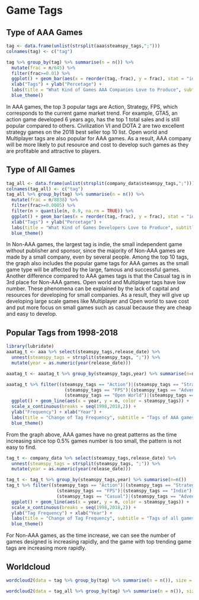 # Game Tags

## Type of AAA Games

```r
tag <- data.frame(unlist(strsplit(aaa$steamspy_tags,";")))
colnames(tag) <- c("tag")

tag %>% group_by(tag) %>% summarise(n = n()) %>%
  mutate(frac = n/645) %>%
  filter(frac>=0.01) %>%
  ggplot() + geom_bar(aes(x = reorder(tag,-frac), y = frac), stat = "identity") + coord_flip() +
  xlab("Tags") + ylab("Percetage") + 
  labs(title = "What Kind of Games AAA Companies Love to Produce", subtitle = "Most common tags in AAA games") + 
  blue_theme()
```

In AAA games, the top 3 popular tags are Action, Strategy, FPS, which corresponds to the current game market trend. For example, GTA5, an action game developed 6 years ago, has the top 1 total sales and is still popular compared to others. Civilization VI and DOTA 2 are two excellent strategy games on the 2018 best seller top 10 list. Open world and Multiplayer tags are also popular for AAA games. As a result, AAA company will be more likely to put resource and cost to develop such games as they are profitable and attractive to players. 

## Type of All Games

```r
tag_all <- data.frame(unlist(strsplit(company_data$steamspy_tags,";")))
colnames(tag_all) <- c("tag")
tag_all %>% group_by(tag) %>% summarise(n = n()) %>%
  mutate(frac = n/8838) %>%
  filter(frac>=0.0005) %>%
  filter(n > quantile(n, 0.9, na.rm = TRUE)) %>%
  ggplot() + geom_bar(aes(x = reorder(tag,-frac), y = frac), stat = "identity") + coord_flip() +
  xlab("Tags") + ylab("Percetage") + 
  labs(title = "What Kind of Games Developers Love to Produce", subtitle = "Most common tags in steam games") + 
  blue_theme()
```

In Non-AAA games, the largest tag is indie, the small independent game without publisher and sponsor, since the majority of Non-AAA games are made by a small company, even by several people. Among the top 10 tags, the graph also includes the popular game tags for AAA games as the small game type will be affected by the large, famous and successful games. Another difference compared to AAA games tags is that the Casual tag is in 3rd place for Non-AAA games. Open world and Multiplayer tags have low number. These phenomena can be explained by the lack of capital and resources for developing for small companies. As a result, they will give up developing large scale games like Multiplayer and Open world to save cost and put more focus on small games such as casual because they are cheap and easy to develop. 

## Popular Tags from 1998-2018

```r
library(lubridate)
aaatag_t <- aaa %>% select(steamspy_tags,release_date) %>% 
  unnest(steamspy_tags = strsplit(steamspy_tags, ";")) %>%
  mutate(year = as.numeric(year(release_date)))

aaatag_t <- aaatag_t %>% group_by(steamspy_tags,year) %>% summarise(n=n())

aaatag_t %>% filter((steamspy_tags == "Action")|(steamspy_tags == "Strategy")|
                      (steamspy_tags == "FPS")|(steamspy_tags == "Adventure")|
                      (steamspy_tags == "Open World")|(steamspy_tags == "Multiplayer")) %>%
  ggplot() + geom_line(aes(x = year, y = n, color = steamspy_tags)) +
  scale_x_continuous(breaks = seq(1998,2018,2)) +
  ylab("Frequency") + xlab("Year") + 
  labs(title = "Change of Tag Frequency", subtitle = "Tags of AAA games", color = "Tags") +
  blue_theme()
```

From the graph above, AAA games have no great patterns as the time increasing since top 0.5% games number is too small, the pattern is not easy to find.

```r
tag_t <- company_data %>% select(steamspy_tags,release_date) %>% 
  unnest(steamspy_tags = strsplit(steamspy_tags, ";")) %>%
  mutate(year = as.numeric(year(release_date)))

tag_t <- tag_t %>% group_by(steamspy_tags,year) %>% summarise(n=n())
tag_t %>% filter((steamspy_tags == "Action")|(steamspy_tags == "Strategy")|
                   (steamspy_tags == "FPS")|(steamspy_tags == "Indie")|
                   (steamspy_tags == "Casual")|(steamspy_tags == "Adventure")) %>%
  ggplot() + geom_line(aes(x = year, y = n, color = steamspy_tags)) +
  scale_x_continuous(breaks = seq(1998,2018,2)) +
  ylab("Tag Frequency") + xlab("Year") + 
  labs(title = "Change of Tag Frequency", subtitle = "Tags of all games", color = "Tags") +
  blue_theme()
```

For Non-AAA games, as the time increase, we can see the number of games designed is increasing rapidly, and the game with top trending game tags are increasing more rapidly.

## Worldcloud

```r
wordcloud2(data = tag %>% group_by(tag) %>% summarise(n = n()), size = 1)
```

```r
wordcloud2(data = tag_all %>% group_by(tag) %>% summarise(n = n()), size = 0.8)
```


